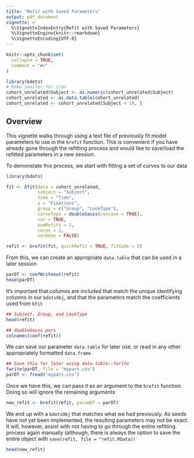 ```yaml
---
title: "Refit with Saved Parameters"
output: pdf_document
vignette: >
  %\VignetteIndexEntry{Refit with Saved Parameters}
  %\VignetteEngine{knitr::rmarkdown}
  %\VignetteEncoding{UTF-8}
---
```


```r
knitr::opts_chunk$set(
  collapse = TRUE,
  comment = "#>"
)
```

```r
library(bdots)
# Make smaller for cran
cohort_unrelated$Subject <- as.numeric(cohort_unrelated$Subject)
cohort_unrelated <- as.data.table(cohort_unrelated)
cohort_unrelated <- cohort_unrelated[Subject < 10, ]
```

## Overview

This vignette walks through using a text file of previously fit model parameters to use in the `brefit` function. This is convenient if you have already gone through the refitting process and would like to save/load the refitted parameters in a new session.

To demonstate this process, we start with fitting a set of curves to our data

```r
library(bdots)

fit <- bfit(data = cohort_unrelated,
            subject = "Subject",
            time = "Time",
            y = "Fixations",
            group = c("Group", "LookType"),
            curveType = doubleGauss(concave = TRUE),
            cor = TRUE,
            numRefits = 2,
            cores = 2,
            verbose = FALSE)

refit <- brefit(fit, quickRefit = TRUE, fitCode = 5)
```

From this, we can create an appropriate `data.table` that can be used in a later session

```r
parDT <- coefWriteout(refit)
head(parDT)
```

It's important that columns are included that match the unique identifying columns in our `bdotsObj`, and that the parameters match the coefficients used from `bfit`

```r
## Subject, Group, and LookType
head(refit)

## doubleGauss pars
colnames(coef(refit))
```

We can save our parameter `data.table` for later use, or read in any other appropriately formatted `data.frame`

```r
## Save this for later using data.table::fwrite
fwrite(parDT, file = "mypars.csv")
parDT <- fread("mypars.csv")
```

Once we have this, we can pass it as an argument to the `brefit` function. Doing so will ignore the remaining arguments

```r
new_refit <- brefit(refit, paramDT = parDT)
```

We end up with a `bdotsObj` that matches what we had previously. As seeds have not yet been implemented, the resulting parameters may not be exact. It will, however, assist with not having to go through the entire refitting process again manually (although, there is always the option to save the entire object with `save(refit, file = "refit.RData))`

```r
head(new_refit)
```
